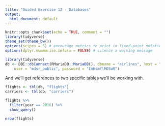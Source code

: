 ```yaml
---
title: "Guided Exercise 12 - Databases"
output: 
  html_document: default
---
```


```r
knitr::opts_chunk$set(echo = TRUE, comment = "")
library(tidyverse)
theme_set(theme_bw())
options(scipen = 5) # encourage metrics to print in fixed-point notation
options(dplyr.summarise.inform = FALSE) # silence a warning message
```

```r
library(tidyverse)
db <- DBI::dbConnect(RMariaDB::MariaDB(), dbname = "airlines", host = "mdsr.cdc7tgkkqd0n.us-east-1.rds.amazonaws.com", 
    user = "mdsr_public", password = "ImhsmflMDSwR")
```

And we'll get references to two specific tables we'll be working with.

```r
flights <- tbl(db, "flights")
carriers <- tbl(db, "carriers")
```

```r
flights %>% 
  filter(year == 2016) %>% 
  show_query()
```

```r
nrow(flights)
```

